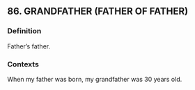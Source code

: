 ## 86. GRANDFATHER (FATHER OF FATHER)
### Definition
Father’s father.

### Contexts
When my father was born, my grandfather was 30 years old.

